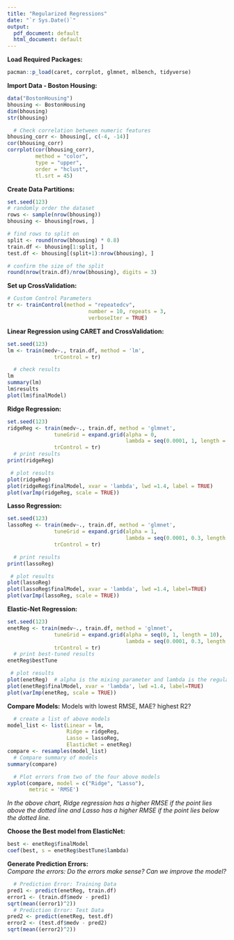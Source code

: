 ---
title: "Regularized Regressions"
date: "`r Sys.Date()`"
output:
  pdf_document: default
  html_document: default
---

__Load Required Packages:__
```{r loadpackages, message = FALSE, warning = FALSE}
pacman::p_load(caret, corrplot, glmnet, mlbench, tidyverse)
```

__Import Data - Boston Housing:__
```{r readdata, warning=FALSE}
data("BostonHousing")
bhousing <- BostonHousing
dim(bhousing)
str(bhousing)

  # Check correlation between numeric features
bhousing_corr <- bhousing[, c(-4, -14)]
cor(bhousing_corr)
corrplot(cor(bhousing_corr),
         method = "color", 
         type = "upper",
         order = "hclust",
         tl.srt = 45)
```

__Create Data Partitions:__
```{r datapartition}
set.seed(123)
# randomly order the dataset
rows <- sample(nrow(bhousing))
bhousing <- bhousing[rows, ]

# find rows to split on
split <- round(nrow(bhousing) * 0.8)
train.df <- bhousing[1:split, ]
test.df <- bhousing[(split+1):nrow(bhousing), ]

# confirm the size of the split
round(nrow(train.df)/nrow(bhousing), digits = 3)
```

__Set up CrossValidation:__
```{r customcontrol}
# Custom Control Parameters
tr <- trainControl(method = "repeatedcv", 
                          number = 10, repeats = 3,
                          verboseIter = TRUE)
```

__Linear Regression using CARET and CrossValidation:__
```{r linearregression}
set.seed(123)
lm <- train(medv~., train.df, method = 'lm',
               trControl = tr)

  # check results
lm
summary(lm) 
lm$results
plot(lm$finalModel)
```

__Ridge Regression:__
```{r ridgeregression}
set.seed(123)
ridgeReg <- train(medv~., train.df, method = 'glmnet',
               tuneGrid = expand.grid(alpha = 0, 
                                      lambda = seq(0.0001, 1, length = 5)),
               trControl = tr)
  # print results
print(ridgeReg)

 # plot results
plot(ridgeReg)
plot(ridgeReg$finalModel, xvar = 'lambda', lwd =1.4, label = TRUE)
plot(varImp(ridgeReg, scale = TRUE))
```

__Lasso Regression:__
```{r lassoregression}
set.seed(123)
lassoReg <- train(medv~., train.df, method = 'glmnet',
               tuneGrid = expand.grid(alpha = 1, 
                                      lambda = seq(0.0001, 0.3, length = 10)),
               trControl = tr)

  # print results
print(lassoReg)

 # plot results
plot(lassoReg)
plot(lassoReg$finalModel, xvar = 'lambda', lwd =1.4, label=TRUE)
plot(varImp(lassoReg, scale = TRUE))

```

__Elastic-Net Regression:__
```{r elasticnet}
set.seed(123)
enetReg <- train(medv~., train.df, method = 'glmnet',
               tuneGrid = expand.grid(alpha = seq(0, 1, length = 10), 
                                      lambda = seq(0.0001, 0.3, length = 10)),
               trControl = tr)
  # print best-tuned results
enetReg$bestTune

 # plot results
plot(enetReg)  # alpha is the mixing parameter and lambda is the regularization parameter
plot(enetReg$finalModel, xvar = 'lambda', lwd =1.4, label=TRUE)
plot(varImp(enetReg, scale = TRUE))
```
                    
__Compare Models:__
Models with lowest RMSE, MAE? highest R2?
```{r comparemodels}
  # create a list of above models
model_list <- list(Linear = lm, 
                   Ridge = ridgeReg, 
                   Lasso = lassoReg, 
                   ElasticNet = enetReg)
compare <- resamples(model_list)
  # Compare summary of models
summary(compare)

  # Plot errors from two of the four above models
xyplot(compare, model = c("Ridge", "Lasso"), 
       metric = 'RMSE')

```

_In the above chart, Ridge regression has a higher RMSE if the point lies above the dotted line and Lasso has a higher RMSE if the point lies below the dotted line._


__Choose the Best model from ElasticNet:__
```{r bestmodel}
best <- enetReg$finalModel
coef(best, s = enetReg$bestTune$lambda)
```

__Generate Prediction Errors:__  
_Compare the errors: Do the errors make sense? Can we improve the model?_
```{r prediction}
  # Prediction Error: Training Data 
pred1 <- predict(enetReg, train.df)
error1 <- (train.df$medv - pred1)
sqrt(mean((error1)^2))
  # Prediction Error: Test Data
pred2 <- predict(enetReg, test.df)
error2 <- (test.df$medv - pred2)
sqrt(mean((error2)^2))

```
